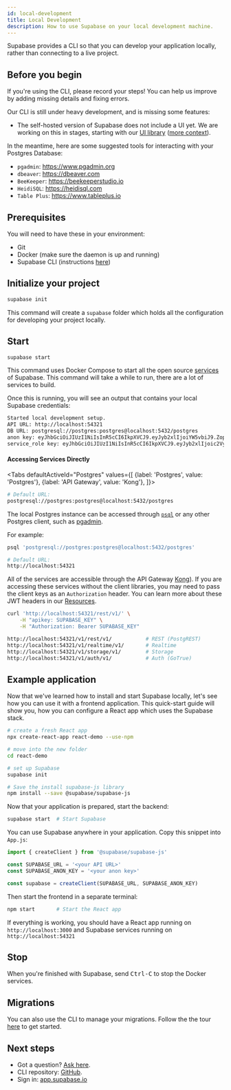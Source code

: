 ```yaml
---
id: local-development
title: Local Development
description: How to use Supabase on your local development machine.
---
```



Supabase provides a CLI so that you can develop your application locally, rather than connecting to a live project.

## Before you begin

If you're using the CLI, please record your steps! You can help us improve by adding missing details and fixing errors. 

Our CLI is still under heavy development, and is missing some features:

- The self-hosted version of Supabase does not include a UI yet.
We are working on this in stages, starting with our [UI library](https://github.com/supabase/ui) 
([more context](https://github.com/supabase/supabase/discussions/1001#discussioncomment-558696)).

In the meantime, here are some suggested tools for interacting with your Postgres Database:

- `pgadmin`: https://www.pgadmin.org 
- `dbeaver`: https://dbeaver.com 
- `BeeKeeper`: https://beekeeperstudio.io
- `HeidiSQL`: https://heidisql.com
- `Table Plus`: https://www.tableplus.io

## Prerequisites

You will need to have these in your environment:
- Git
- Docker (make sure the daemon is up and running)
- Supabase CLI (instructions [here](https://github.com/supabase/cli))

## Initialize your project

```bash
supabase init
```

This command will create a `supabase` folder which holds all the configuration for developing your project locally.

## Start

```bash
supabase start
```

This command uses Docker Compose to start all the open source [services](/docs/#how-it-works) of Supabase. This command will take a while to run, there are a lot of services to build.

Once this is running, you will see an output that contains your local Supabase credentials:

```txt
Started local development setup.
API URL: http://localhost:54321
DB URL: postgresql://postgres:postgres@localhost:5432/postgres
anon key: eyJhbGciOiJIUzI1NiIsInR5cCI6IkpXVCJ9.eyJyb2xlIjoiYW5vbiJ9.ZopqoUt20nEV9cklpv9e3yw3PVyZLmKs5qLD6nGL1SI
service_role key: eyJhbGciOiJIUzI1NiIsInR5cCI6IkpXVCJ9.eyJyb2xlIjoic2VydmljZV9yb2xlIn0.M2d2z4SFn5C7HlJlaSLfrzuYim9nbY_XI40uWFN3hEE
```

#### Accessing Services Directly


<Tabs
defaultActiveId="Postgres"
values={[
  {label: 'Postgres', value: 'Postgres'},
  {label: 'API Gateway', value: 'Kong'},
]}>
<TabsPanel id="Postgres" label="Postgres">

```sh
# Default URL:
postgresql://postgres:postgres@localhost:5432/postgres
```

The local Postgres instance can be accessed through [`psql`](https://www.postgresql.org/docs/current/app-psql.html) 
or any other Postgres client, such as [pgadmin](https://www.pgadmin.org/).

For example:

```bash
psql 'postgresql://postgres:postgres@localhost:5432/postgres'
```

</TabsPanel>
<TabsPanel id="Kong" label="Kong">

```sh
# Default URL:
http://localhost:54321
```

All of the services are accessible through the API Gateway [Kong](https://github.com/Kong/kong)). 
If you are accessing these services without the client libraries, you may need to pass the client keys as an `Authorization` header. 
You can learn more about these JWT headers in our [Resources](/docs/learn/auth-deep-dive/auth-deep-dive-jwts).

```sh
curl 'http://localhost:54321/rest/v1/' \
    -H "apikey: SUPABASE_KEY" \
    -H "Authorization: Bearer SUPABASE_KEY"

http://localhost:54321/v1/rest/v1/           # REST (PostgREST)
http://localhost:54321/v1/realtime/v1/       # Realtime
http://localhost:54321/v1/storage/v1/        # Storage
http://localhost:54321/v1/auth/v1/           # Auth (GoTrue)
```


</TabsPanel>
</Tabs>


## Example application

Now that we've learned how to install and start Supabase locally, let's see how you can use it with a frontend application. 
This quick-start guide will show you, how you can configure a React app which uses the Supabase stack.

```bash
# create a fresh React app
npx create-react-app react-demo --use-npm

# move into the new folder
cd react-demo

# set up Supabase 
supabase init 

# Save the install supabase-js library
npm install --save @supabase/supabase-js
```

Now that your application is prepared, start the backend:

```bash
supabase start  # Start Supabase
```

You can use Supabase anywhere in your application. Copy this snippet into `App.js`:

```js
import { createClient } from '@supabase/supabase-js'

const SUPABASE_URL = '<your API URL>'
const SUPABASE_ANON_KEY = '<your anon key>'

const supabase = createClient(SUPABASE_URL, SUPABASE_ANON_KEY)
```

Then start the frontend in a separate terminal:

```bash
npm start       # Start the React app
```

If everything is working, you should have a React app running on `http://localhost:3000` and Supabase services running on `http://localhost:54321`

## Stop

When you're finished with Supabase, send <kbd>Ctrl-C</kbd> to stop the Docker services.

## Migrations

You can also use the CLI to manage your migrations. Follow the the tour [here](https://github.com/supabase/cli/tree/main/examples/tour) to get started.

## Next steps

- Got a question? [Ask here](https://github.com/supabase/supabase/discussions).
- CLI repository: [GitHub](https://github.com/supabase/cli).
- Sign in: [app.supabase.io](https://app.supabase.io)
